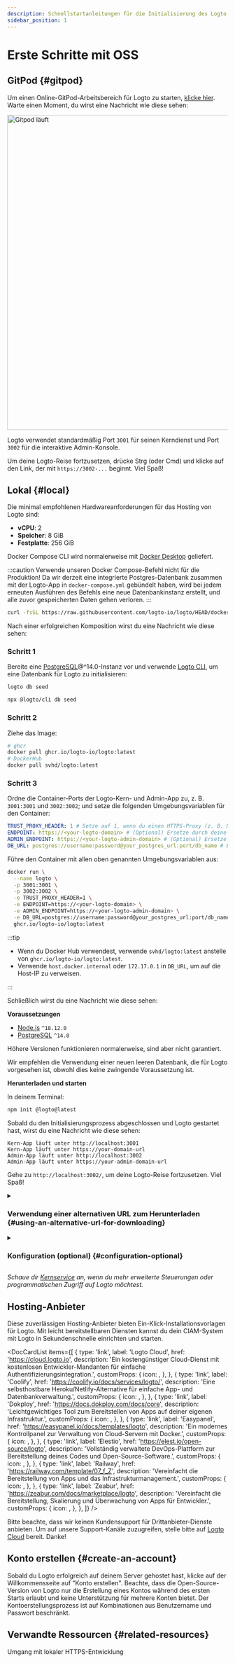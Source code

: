 ```yaml
---
description: Schnellstartanleitungen für die Initialisierung des Logto Open-Source-Dienstes (OSS).
sidebar_position: 1
---
```



# Erste Schritte mit OSS

## GitPod \{#gitpod}

Um einen Online-GitPod-Arbeitsbereich für Logto zu starten, <a href="https://gitpod.io/#https://github.com/logto-io/demo" target="_blank" rel="noopener">klicke hier</a>. Warte einen Moment, du wirst eine Nachricht wie diese sehen:

<p>
  <img
    src="/img/assets/gitpod-running.png"
    alt="Gitpod läuft"
    width="720px"
    style={{ borderRadius: '4px' }}
  />
</p>

Logto verwendet standardmäßig Port `3001` für seinen Kerndienst und Port `3002` für die interaktive Admin-Konsole.

Um deine Logto-Reise fortzusetzen, drücke Strg (oder Cmd) und klicke auf den Link, der mit `https://3002-...` beginnt. Viel Spaß!

## Lokal \{#local}

Die minimal empfohlenen Hardwareanforderungen für das Hosting von Logto sind:

- **vCPU**: 2
- **Speicher**: 8 GiB
- **Festplatte**: 256 GiB

<Tabs>

<TabItem value="docker-compose" label="Docker Compose">

Docker Compose CLI wird normalerweise mit [Docker Desktop](https://www.docker.com/products/docker-desktop) geliefert.

:::caution
Verwende unseren Docker Compose-Befehl nicht für die Produktion! Da wir derzeit eine integrierte Postgres-Datenbank zusammen mit der Logto-App in `docker-compose.yml` gebündelt haben, wird bei jedem erneuten Ausführen des Befehls eine neue Datenbankinstanz erstellt, und alle zuvor gespeicherten Daten gehen verloren.
:::

```bash
curl -fsSL https://raw.githubusercontent.com/logto-io/logto/HEAD/docker-compose.yml | docker compose -p logto -f - up
```

Nach einer erfolgreichen Komposition wirst du eine Nachricht wie diese sehen:

</TabItem>

<TabItem value="docker" label="Docker">

<h3>Schritt 1</h3>

Bereite eine [PostgreSQL](https://www.postgresql.org/)@^14.0-Instanz vor und verwende [Logto CLI](/logto-oss/using-cli), um eine Datenbank für Logto zu initialisieren:

<Tabs groupId="cmd">

  <TabItem value="cli" label="CLI">

```bash
logto db seed
```

  </TabItem>
  <TabItem value="npx" label="npx">

```bash
npx @logto/cli db seed
```

  </TabItem>

</Tabs>

<h3>Schritt 2</h3>

Ziehe das Image:

```bash
# ghcr
docker pull ghcr.io/logto-io/logto:latest
# DockerHub
docker pull svhd/logto:latest
```

<h3>Schritt 3</h3>

Ordne die Container-Ports der Logto-Kern- und Admin-App zu, z. B. `3001:3001` und `3002:3002`; und setze die folgenden Umgebungsvariablen für den Container:

```yml
TRUST_PROXY_HEADER: 1 # Setze auf 1, wenn du einen HTTPS-Proxy (z. B. Nginx) vor Logto hast
ENDPOINT: https://<your-logto-domain> # (Optional) Ersetze durch deine Logto-Endpunkt-URL, wenn du eine benutzerdefinierte Domain verwendest
ADMIN_ENDPOINT: https://<your-logto-admin-domain> # (Optional) Ersetze durch deine Logto-Admin-URL, wenn du eine benutzerdefinierte Domain verwendest
DB_URL: postgres://username:password@your_postgres_url:port/db_name # Ersetze durch deinen Postgres DSN
```

Führe den Container mit allen oben genannten Umgebungsvariablen aus:

```bash
docker run \
  --name logto \
  -p 3001:3001 \
  -p 3002:3002 \
  -e TRUST_PROXY_HEADER=1 \
  -e ENDPOINT=https://<your-logto-domain> \
  -e ADMIN_ENDPOINT=https://<your-logto-admin-domain> \
  -e DB_URL=postgres://username:password@your_postgres_url:port/db_name \
  ghcr.io/logto-io/logto:latest
```

:::tip

- Wenn du Docker Hub verwendest, verwende `svhd/logto:latest` anstelle von `ghcr.io/logto-io/logto:latest`.
- Verwende `host.docker.internal` oder `172.17.0.1` in `DB_URL`, um auf die Host-IP zu verweisen.

:::

Schließlich wirst du eine Nachricht wie diese sehen:

</TabItem>

<TabItem value="npm" label="npm-init">

**Voraussetzungen**

- [Node.js](https://nodejs.org/) `^18.12.0`
- [PostgreSQL](https://postgresql.org/) `^14.0`

Höhere Versionen funktionieren normalerweise, sind aber nicht garantiert.

Wir empfehlen die Verwendung einer neuen leeren Datenbank, die für Logto vorgesehen ist, obwohl dies keine zwingende Voraussetzung ist.

**Herunterladen und starten**

In deinem Terminal:

```bash
npm init @logto@latest
```

Sobald du den Initialisierungsprozess abgeschlossen und Logto gestartet hast, wirst du eine Nachricht wie diese sehen:

</TabItem>

</Tabs>

```text
Kern-App läuft unter http://localhost:3001
Kern-App läuft unter https://your-domain-url
Admin-App läuft unter http://localhost:3002
Admin-App läuft unter https://your-admin-domain-url
```

Gehe zu `http://localhost:3002/`, um deine Logto-Reise fortzusetzen. Viel Spaß!

<details>

<summary>

### Verwendung einer alternativen URL zum Herunterladen \{#using-an-alternative-url-for-downloading}

</summary>

Wenn du eine URL für die Logto-Zip-Datei angeben möchtest, verwende die Option `--download-url`. Zum Beispiel:

```
npm init @logto@latest -- --download-url=https://github.com/logto-io/logto/releases/download/v1.2.2/logto.tar.gz
```

Beachte, dass das zusätzliche `--` erforderlich ist, damit NPM die Argumente übergibt.

</details>

<details>

<summary>

### Konfiguration (optional) \{#configuration-optional}

</summary>

Logto verwendet Umgebungsvariablen für die Konfiguration, zusammen mit der Unterstützung von `.env`-Dateien. Siehe [Konfiguration](/concepts/core-service/configuration) für detaillierte Nutzung und vollständige Variablenliste.

</details>

_Schaue dir [Kernservice](/concepts/core-service) an, wenn du mehr erweiterte Steuerungen oder programmatischen Zugriff auf Logto möchtest._

## Hosting-Anbieter

Diese zuverlässigen Hosting-Anbieter bieten Ein-Klick-Installationsvorlagen für Logto. Mit leicht bereitstellbaren Diensten kannst du dein CIAM-System mit Logto in Sekundenschnelle einrichten und starten.

<DocCardList
  items={[
    {
      type: 'link',
      label: 'Logto Cloud',
      href: 'https://cloud.logto.io',
      description:
        'Ein kostengünstiger Cloud-Dienst mit kostenlosen Entwickler-Mandanten für einfache Authentifizierungsintegration.',
      customProps: {
        icon: <LogtoIcon />,
      },
    },
    {
      type: 'link',
      label: 'Coolify',
      href: 'https://coolify.io/docs/services/logto/',
      description:
        'Eine selbsthostbare Heroku/Netlify-Alternative für einfache App- und Datenbankverwaltung.',
      customProps: {
        icon: <CoolifyIcon />,
      },
    },
    {
      type: 'link',
      label: 'Dokploy',
      href: 'https://docs.dokploy.com/docs/core',
      description:
        'Leichtgewichtiges Tool zum Bereitstellen von Apps auf deiner eigenen Infrastruktur.',
      customProps: {
        icon: <DokployIcon />,
      },
    },
    {
      type: 'link',
      label: 'Easypanel',
      href: 'https://easypanel.io/docs/templates/logto',
      description: 'Ein modernes Kontrollpanel zur Verwaltung von Cloud-Servern mit Docker.',
      customProps: {
        icon: <EasypanelIcon />,
      },
    },
    {
      type: 'link',
      label: 'Elestio',
      href: 'https://elest.io/open-source/logto',
      description:
        'Vollständig verwaltete DevOps-Plattform zur Bereitstellung deines Codes und Open-Source-Software.',
      customProps: {
        icon: <ElestioIcon />,
      },
    },
    {
      type: 'link',
      label: 'Railway',
      href: 'https://railway.com/template/07_f_Z',
      description: 'Vereinfacht die Bereitstellung von Apps und das Infrastrukturmanagement.',
      customProps: {
        icon: <RailwayIcon />,
      },
    },
    {
      type: 'link',
      label: 'Zeabur',
      href: 'https://zeabur.com/docs/marketplace/logto',
      description:
        'Vereinfacht die Bereitstellung, Skalierung und Überwachung von Apps für Entwickler.',
      customProps: {
        icon: <ZeaburIcon />,
      },
    },
  ]}
/>

Bitte beachte, dass wir keinen Kundensupport für Drittanbieter-Dienste anbieten. Um auf unsere Support-Kanäle zuzugreifen, stelle bitte auf [Logto Cloud](https://cloud.logto.io) bereit. Danke!

## Konto erstellen \{#create-an-account}

Sobald du Logto erfolgreich auf deinem Server gehostet hast, klicke auf der Willkommensseite auf "Konto erstellen". Beachte, dass die Open-Source-Version von Logto nur die Erstellung eines Kontos während des ersten Starts erlaubt und keine Unterstützung für mehrere Konten bietet. Der Kontoerstellungsprozess ist auf Kombinationen aus Benutzername und Passwort beschränkt.

## Verwandte Ressourcen \{#related-resources}

<Url href="https://blog.logto.io/local-https">Umgang mit lokaler HTTPS-Entwicklung</Url>
